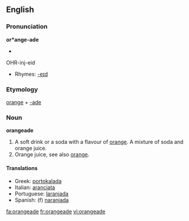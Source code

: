 ==English==

===Pronunciation===
'''or*ange-ade'''
*{{audio|en-us-orangeade.ogg|Audio (US)}}
OHR-inj-eid
*Rhymes: [[Rhymes:English:-eɪd|-eɪd]]

===Etymology===
[[orange]] + [[-ade]]

===Noun===
'''orangeade'''

# A soft drink or a soda with a flavour of [[orange]].  A mixture of soda and orange juice.
# Orange juice, see also [[orange]].

====Translations====
*Greek: [[portokalada]]
*Italian: [[aranciata]]
*Portuguese: [[laranjada]]
*Spanish: (f) [[naranjada]]

[[fa:orangeade]]
[[fr:orangeade]]
[[vi:orangeade]]